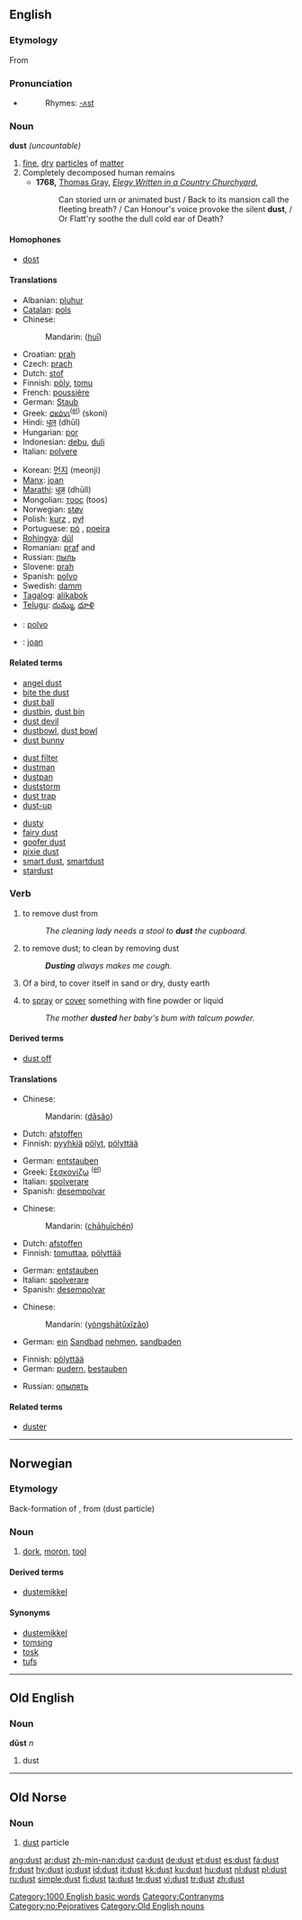 {{wikipedia|Dust}}
==English==

===Etymology===
From {{OE.}} {{term|dūst|lang=ang}}

===Pronunciation===
* {{audio|en-us-dust.ogg|Audio (US)}}
*: Rhymes: [[Rhymes:English:-ʌst|-ʌst]]

===Noun===
'''dust''' ''(uncountable)''

# [[fine]], [[dry]] [[particle]]s of [[matter]]
# Completely decomposed human remains
#* '''1768,''' [[w:Thomas Gray|Thomas Gray]], ''[[s:Elegy Written in a Country Churchyard|Elegy Written in a Country Churchyard]]'',
#*: Can storied urn or animated bust / Back to its mansion call the fleeting breath? / Can Honour's voice provoke the silent '''dust''', / Or Flatt'ry soothe the dull cold ear of Death?

====Homophones====
* [[dost]]

====Translations====
{{trans-top|fine, dry particles}}
* Albanian: [[pluhur]] {{m}}
* [[Catalan]]: [[pols]] {{f}}
* Chinese:
*: Mandarin: {{zh-ts|灰|灰}} ([[huī]])
* Croatian: [[prah]] {{m}}
* Czech: [[prach]] {{m}}
* Dutch: [[stof]] {{n}}
* Finnish: [[pöly]], [[tomu]]
* French: [[poussière]] {{f}}
* German: [[Staub]] {{m}}
* Greek: [[σκόνι]]<sup>([[:el:σκόνι|el]])</sup> (skoni) {{f}}
* Hindi: [[धूल]] (dhūl)
* Hungarian: [[por]]
* Indonesian: [[debu]], [[duli]]
* Italian: [[polvere]] {{f}}
{{trans-mid}}
* Korean: [[먼지]] (meonji)
* [[Manx]]: [[joan]]
* [[Marathi]]: [[धूळ]] (dhūll)
* Mongolian: [[тоос]] (toos)
* Norwegian: [[støv]]
* Polish: [[kurz]] {{m}}, [[pył]] {{m}}
* Portuguese: [[pó]] {{m}}, [[poeira]] {{f}}
* [[Rohingya]]: [[dúl]]
* Romanian: [[praf]] {{f}} and {{m}}
* Russian: [[пыль]] {{f}}
* Slovene: [[prah]] {{m}}
* Spanish: [[polvo]] {{m}}
* Swedish: [[damm]] {{n}}
* [[Tagalog]]: [[alikabok]]
* [[Telugu]]: [[దుమ్ము]], [[ధూళి]]
{{trans-bottom}}

{{checktrans}}
* {{ttbc|Ido}}: [[polvo]]
* {{ttbc|Manx}}: [[joan#Manx|joan]]

====Related terms====
{{top3}}
* [[angel dust]]
* [[bite the dust]]
* [[dust ball]]
* [[dustbin]], [[dust bin]]
* [[dust devil]]
* [[dustbowl]], [[dust bowl]]
* [[dust bunny]]
{{mid3}}
* [[dust filter]]
* [[dustman]]
* [[dustpan]]
* [[duststorm]]
* [[dust trap]]
* [[dust-up]]
{{mid3}}
* [[dusty]]
* [[fairy dust]]
* [[goofer dust]]
* [[pixie dust]]
* [[smart dust]], [[smartdust]]
* [[stardust]]
{{bottom}}

===Verb===
{{en-verb}}

# {{transitive}} to remove dust from
#: ''The cleaning lady needs a stool to '''dust''' the cupboard.''
# {{intransitive}} to remove dust; to clean by removing dust
#: '''''Dusting''' always makes me cough.''
# {{intransitive}} Of a bird, to cover itself in sand or dry, dusty earth
# {{transitive}} to [[spray]] or [[cover]] something with fine powder or liquid
#: ''The mother '''dusted''' her baby's bum with talcum powder.''

====Derived terms====
* [[dust off]]

====Translations====
{{trans-top|(intransitive) to clean by removing dust}}
* Chinese:
*: Mandarin: {{zh-ts|打掃|打扫}} ([[dǎ]][[sǎo]])
* Dutch: [[afstoffen]]
* Finnish: [[pyyhkiä]] [[pöly|pölyt]], [[pölyttää]]
{{trans-mid}}
* German: [[entstauben]]
* Greek: [[ξεσκονίζω]] <sup>([[:el:ξεσκονίζω|el]])</sup>
* Italian: [[spolverare]]
* Spanish: [[desempolvar]]
{{trans-bottom}}

{{trans-top|(transitive) to remove dust from}}
* Chinese:
*: Mandarin: {{zh-ts|[[擦]][[灰塵]]|[[擦]][[灰尘]]}} ([[chā]][[huī]][[chén]])
* Dutch: [[afstoffen]]
* Finnish: [[tomuttaa]], [[pölyttää]]
{{trans-mid}}
* German: [[entstauben]]
* Italian: [[spolverare]]
* Spanish: [[desempolvar]]
{{trans-bottom}}

{{trans-top|of a bird, to cover itself in sand}}
* Chinese:
*: Mandarin: {{zh-ts|用沙土洗澡|用沙土洗澡}} ([[yòng]][[shā]][[tǔ]][[xǐ]][[zǎo]])
{{trans-mid}}
* German: [[ein]] [[Sandbad]] [[nehmen]], [[sandbaden]]
{{trans-bottom}}

{{trans-top|to spray something with fine powder or liquid}}
* Finnish: [[pölyttää]]
* German: [[pudern]], [[bestauben]]
{{trans-mid}}
* Russian: [[опылять]]
{{trans-bottom}}

====Related terms====
* [[duster]]

[[Category:1000 English basic words]]
[[Category:Contranyms]]

----

==Norwegian==

===Etymology===
Back-formation of {{term|dustet|lang=no}}, from {{ON.|no}} {{term|dust|lang=non}} (dust particle)

===Noun===
{{no-noun-m1}}

# [[dork]], [[moron]], [[tool]]

====Derived terms====
* [[dustemikkel]]

====Synonyms====
* [[dustemikkel]]
* [[tomsing]]
* [[tosk]]
* [[tufs]]

[[Category:no:Pejoratives]]

----

==Old English==

===Noun===
'''dūst''' ''n''

# dust

[[Category:Old English nouns]]

----

==Old Norse==

===Noun===
{{infl|non|noun|n}}

# [[dust#English|dust]] particle

[[ang:dust]]
[[ar:dust]]
[[zh-min-nan:dust]]
[[ca:dust]]
[[de:dust]]
[[et:dust]]
[[es:dust]]
[[fa:dust]]
[[fr:dust]]
[[hy:dust]]
[[io:dust]]
[[id:dust]]
[[it:dust]]
[[kk:dust]]
[[ku:dust]]
[[hu:dust]]
[[nl:dust]]
[[pl:dust]]
[[ru:dust]]
[[simple:dust]]
[[fi:dust]]
[[ta:dust]]
[[te:dust]]
[[vi:dust]]
[[tr:dust]]
[[zh:dust]]
